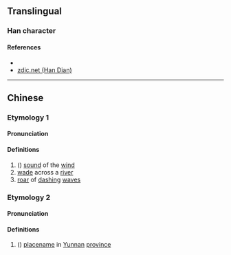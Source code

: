 {{character info/new}}
==Translingual==

===Han character===
{{Han char|rn=85|rad=水|as=08|sn=11|four=37120|canj=EBB|ids=⿰氵朋}}

====References====
* {{Han ref|kx=0630.050|dkj=17647|dj=1032.070|hdz=31655.050|uh=6DDC|ud=28124|bh=D5F2|bd=54770}}
* [http://www.zdic.net/z/1d/js/6DDC.htm zdic.net (Han Dian)]

----

==Chinese==
{{zh-forms}}

===Etymology 1===
====Pronunciation====
{{zh-pron
|m=píng
|c=paang4,pang4,ping1
|mc=y
|oc=y
|ma=
|cat=n,v
}}

====Definitions====
{{zh-hanzi}}

# ({{zh-only|淜滂}}) [[sound]] of the [[wind]]
# [[wade]] across a [[river]]
# [[roar]] of [[dash]]ing [[wave]]s

===Etymology 2===
====Pronunciation====
{{zh-pron
|m=péng
|c=
|ma=
|cat=pn
}}

====Definitions====
{{zh-hanzi}}

# ({{zh-only|普淜}}) [[placename]] in [[Yunnan]] [[province]]